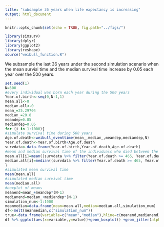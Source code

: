 ---
title: "subsample 36 years when life expectancy is increasing"
output: html_document
---

```{r setup, include=FALSE}
knitr::opts_chunk$set(echo = TRUE, fig.path="../figs/")
```

```{r loadpackage,ehco=FALSE}
library(simsurv)
library(dplyr)
library(ggplot2)
library(reshape)
source("weibull_function.R")
```
We subsample the last 36 years under the second simulation scenario when the mean survial time and the median survival time increase by 0.05 each year over the 500 years.
```{r scenario2 36yrs,echo=TRUE}
set.seed(1)
N=500
#every individual was born each year during the 500 years
Year.of.birth<-seq(0,N-1,1)
mean.all<-0
median.all<-0
mean_=25.29704
median_=20.8
meandep=0.05
mediandep=0.05
for (i in 1:1000){
#simulate survival time during 500 years
Age.of.death<-weibull_eventtime(mean_,median_,meandep,mediandep,N)
Year.of.death<-Year.of.birth+Age.of.death
survdata<-data.frame(Year.of.birth,Year.of.death,Age.of.death)
#mean and median survival time of the individuals who died between the 466th year to the 500th year(36years)
mean.all[i]=mean((survdata %>% filter(Year.of.death >= 465, Year.of.death <= 500))[,"Age.of.death"])
median.all[i]=median((survdata %>% filter(Year.of.death >= 465, Year.of.death <= 500))[,"Age.of.death"])
}
#simulated mean survival time
mean(mean.all)
#simulated median survival time
mean(median.all)
#boxplot of means
meanend=mean_+meandep*(N-1)
medianend=median_+mediandep*(N-1)
simulation_num<-1:1000
meanmedian=data.frame(mean=mean.all,median=median.all,simulation_num)
df<-melt(meanmedian,c("simulation_num"))
true<-data.frame(variable=c("mean","median"),hline=c(meanend,medianend))
df %>% ggplot(aes(x=variable,y=value))+geom_boxplot() +geom_jitter(alpha=0.1,position = position_jitter(width = 0.3,seed=1))+stat_summary(fun.y = "mean", geom = "point", colour = "#000000", size = 2)+ stat_summary(fun.y="mean", colour="#000000", geom="text", vjust=-0.7,size=4, aes( label=round(..y.., digits=1)))+geom_errorbar(data=true,aes(y=NULL,ymax=hline,ymin=hline),linetype="dashed",color=c("#0072B2","#D55E00"),position=position_dodge())+geom_text(aes(1,meanend-0.4),label=round(meanend,digits=2),size=4,color="#0072B2")+geom_text(aes(2,medianend-0.4),label=round(medianend,digits=2),size=4,color="#D55E00")+xlab("Statistics")+ylab("Value")+theme_bw(base_size = 18,base_family = "")
```

